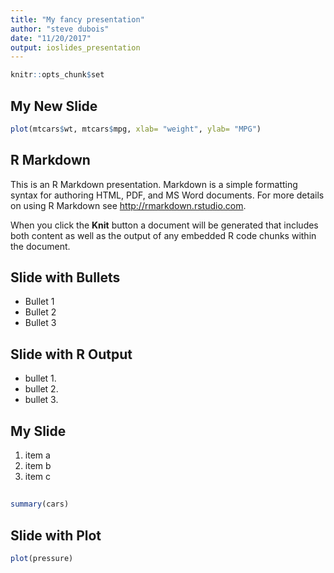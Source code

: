 ```yaml
---
title: "My fancy presentation"
author: "steve dubois"
date: "11/20/2017"
output: ioslides_presentation
---
```


```r
knitr::opts_chunk$set
```

## My New Slide

```r

plot(mtcars$wt, mtcars$mpg, xlab= "weight", ylab= "MPG")
````



## R Markdown

This is an R Markdown presentation. Markdown is a simple formatting syntax for authoring HTML, PDF, and MS Word documents. For more details on using R Markdown see <http://rmarkdown.rstudio.com>.

When you click the **Knit** button a document will be generated that includes both content as well as the output of any embedded R code chunks within the document.

## Slide with Bullets

- Bullet 1
- Bullet 2
- Bullet 3

## Slide with R Output

- bullet 1.
- bullet 2.
- bullet 3.

## My Slide

1. item a
2. item b
3. item c

##

```r
summary(cars)
```

## Slide with Plot

```r
plot(pressure)
```

